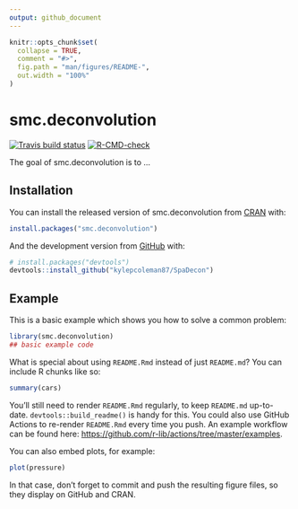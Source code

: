 ```yaml
---
output: github_document
---
```


<!-- README.md is generated from README.Rmd. Please edit that file -->

```r
knitr::opts_chunk$set(
  collapse = TRUE,
  comment = "#>",
  fig.path = "man/figures/README-",
  out.width = "100%"
)
```

# smc.deconvolution

<!-- badges: start -->
[![Travis build status](https://travis-ci.com/kpcoleman/SMC-Deconvolution.svg?branch=main)](https://travis-ci.com/kpcoleman/SMC-Deconvolution)
[![R-CMD-check](https://github.com/kpcoleman/SMC-Deconvolution/workflows/R-CMD-check/badge.svg)](https://github.com/kpcoleman/SMC-Deconvolution/actions)
<!-- badges: end -->

The goal of smc.deconvolution is to ...

## Installation

You can install the released version of smc.deconvolution from [CRAN](https://CRAN.R-project.org) with:

``` r
install.packages("smc.deconvolution")
```

And the development version from [GitHub](https://github.com/) with:

``` r
# install.packages("devtools")
devtools::install_github("kylepcoleman87/SpaDecon")
```
## Example

This is a basic example which shows you how to solve a common problem:

```r
library(smc.deconvolution)
## basic example code
```

What is special about using `README.Rmd` instead of just `README.md`? You can include R chunks like so:

```r
summary(cars)
```

You'll still need to render `README.Rmd` regularly, to keep `README.md` up-to-date. `devtools::build_readme()` is handy for this. You could also use GitHub Actions to re-render `README.Rmd` every time you push. An example workflow can be found here: <https://github.com/r-lib/actions/tree/master/examples>.

You can also embed plots, for example:

```r
plot(pressure)
```

In that case, don't forget to commit and push the resulting figure files, so they display on GitHub and CRAN.
